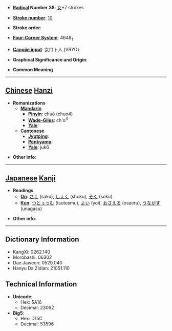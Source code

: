 * '''[[Wiktionary:Chinese radical index| Radical]] Number 38''': [[Wiktionary:Chinese radical index 女|女]]+7 strokes

* '''[[Wiktionary:Chinese total strokes index|Stroke number]]''': [[Wiktionary:Chinese total strokes index 10|10]]

* '''Stroke order''': 

* '''[[Wiktionary:Chinese four corner index|Four-Corner System]]''': 4648<sub>1</sub>

* '''[[Wiktionary:Chinese Cangjie index|Cangjie input]]''': 女口卜人 (VRYO)

* '''Graphical Significance and Origin''': 

* '''Common Meaning'''

----

== [[Chinese]] [[Hanzi]] ==

* '''Romanizations'''
** '''[[Mandarin]]'''
*** '''[[Pinyin]]''': chuò (chuo4)
*** '''[[Wade-Giles]]''': ch'o<sup>4</sup>
*** '''[[Yale]]''': 
** '''[[Cantonese]]'''
*** '''[[Jyutping]]''':
*** '''[[Penkyamp]]''': 
*** '''[[Yale]]''': juk6

* '''Other info''': 

----

== [[Japanese]] [[Kanji]] ==

* '''Readings'''
** '''[[On]]''': [[さく]] (saku), [[しょく]] (shoku), [[そく]] (soku)
** '''[[Kun]]''': [[つとぅっむ]] (tsutusmu), [[よい]] (yoi), [[おさえる]] (osaeru), [[うながす]] (unagasu)

* '''Other info''':  

----

== Dictionary Information ==

* KangXi: 0262.140
* Morobashi: 06302
* Dae Jaweon: 0529.040
* Hanyu Da Zidian: 21051.110

== Technical Information ==

* '''Unicode''':
** Hex: 5A16
** Decimal: 23062
* '''Big5''':
** Hex: D15C
** Decimal: 53596